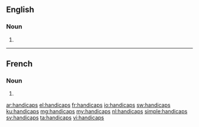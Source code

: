 ==English==

===Noun===
{{head|en|plural}}

# {{plural of|handicap|lang=en}}

----

==French==

===Noun===
{{head|fr|plural}} {{g|m-p}}

# {{plural of|handicap|lang=fr}}

[[ar:handicaps]]
[[el:handicaps]]
[[fr:handicaps]]
[[io:handicaps]]
[[sw:handicaps]]
[[ku:handicaps]]
[[mg:handicaps]]
[[my:handicaps]]
[[nl:handicaps]]
[[simple:handicaps]]
[[sv:handicaps]]
[[ta:handicaps]]
[[vi:handicaps]]
